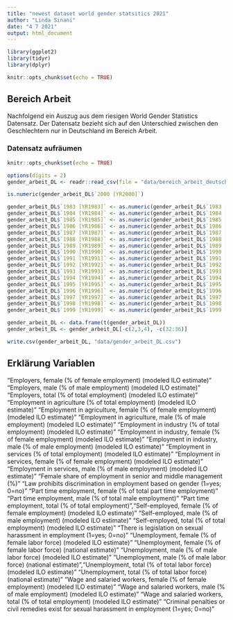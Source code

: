 ```yaml
---
title: "newest dataset world gender statsitics 2021"
author: "Linda Sinani"
date: "4 7 2021"
output: html_document
---
```


```r

library(ggplot2)
library(tidyr)
library(dplyr)

knitr::opts_chunk$set(echo = TRUE)
```

## Bereich Arbeit 
Nachfolgend ein Auszug aus dem riesigen World Gender Statistics Datensatz. 
Der Datensatz bezieht sich auf den Unterschied zwischen den Geschlechtern nur in Deutschland im Bereich Arbeit. 



### Datensatz aufräumen
```r
knitr::opts_chunk$set(echo = TRUE)

options(digits = 2)
gender_arbeit_DL <- readr::read_csv(file = "data/bereich_arbeit_deutschland_gender_statsitics.csv")

is.numeric(gender_arbeit_DL$`2000 [YR2000]`)

gender_arbeit_DL$`1983 [YR1983]` <- as.numeric(gender_arbeit_DL$`1983 [YR1983]`)
gender_arbeit_DL$`1984 [YR1984]` <- as.numeric(gender_arbeit_DL$`1984 [YR1984]`)
gender_arbeit_DL$`1985 [YR1985]` <- as.numeric(gender_arbeit_DL$`1985 [YR1985]`)
gender_arbeit_DL$`1986 [YR1986]` <- as.numeric(gender_arbeit_DL$`1986 [YR1986]`)
gender_arbeit_DL$`1987 [YR1987]` <- as.numeric(gender_arbeit_DL$`1987 [YR1987]`)
gender_arbeit_DL$`1988 [YR1988]` <- as.numeric(gender_arbeit_DL$`1988 [YR1988]`) 
gender_arbeit_DL$`1989 [YR1989]` <- as.numeric(gender_arbeit_DL$`1989 [YR1989]`)
gender_arbeit_DL$`1990 [YR1990]` <- as.numeric(gender_arbeit_DL$`1990 [YR1990]`)
gender_arbeit_DL$`1991 [YR1991]` <- as.numeric(gender_arbeit_DL$`1991 [YR1991]`)
gender_arbeit_DL$`1992 [YR1992]` <- as.numeric(gender_arbeit_DL$`1992 [YR1992]`)
gender_arbeit_DL$`1993 [YR1993]` <- as.numeric(gender_arbeit_DL$`1993 [YR1993]`)
gender_arbeit_DL$`1994 [YR1994]` <- as.numeric(gender_arbeit_DL$`1994 [YR1994]`)
gender_arbeit_DL$`1995 [YR1995]` <- as.numeric(gender_arbeit_DL$`1995 [YR1995]`)
gender_arbeit_DL$`1996 [YR1996]` <- as.numeric(gender_arbeit_DL$`1996 [YR1996]`)
gender_arbeit_DL$`1997 [YR1997]` <- as.numeric(gender_arbeit_DL$`1997 [YR1997]`)
gender_arbeit_DL$`1998 [YR1998]` <- as.numeric(gender_arbeit_DL$`1998 [YR1998]`)
gender_arbeit_DL$`1999 [YR1999]` <- as.numeric(gender_arbeit_DL$`1999 [YR1999]`)

gender_arbeit_DL <- data.frame(t(gender_arbeit_DL))
gender_arbeit_DL <- gender_arbeit_DL[-c(2,3,4), -c(32:36)]

write.csv(gender_arbeit_DL, "data/gender_arbeit_DL.csv")
```


## Erklärung Variablen
"Employers, female (% of female employment) (modeled ILO estimate)"
"Employers, male (% of male employment) (modeled ILO estimate)"
"Employers, total (% of total employment) (modeled ILO estimate)"
"Employment in agriculture (% of total employment) (modeled ILO estimate)"
"Employment in agriculture, female (% of female employment) (modeled ILO estimate)"
"Employment in agriculture, male (% of male employment) (modeled ILO estimate)"
"Employment in industry (% of total employment) (modeled ILO estimate)"
"Employment in industry, female (% of female employment) (modeled ILO estimate)"
"Employment in industry, male (% of male employment) (modeled ILO estimate)"
"Employment in services (% of total employment) (modeled ILO estimate)"
"Employment in services, female (% of female employment) (modeled ILO estimate)"
"Employment in services, male (% of male employment) (modeled ILO estimate)"
"Female share of employment in senior and middle management (%)"
"Law prohibits discrimination in employment based on gender (1=yes; 0=no)"
"Part time employment, female (% of total part time employment)"
"Part time employment, male (% of total male employment)"
"Part time employment, total (% of total employment)","Self-employed, female (% of female employment) (modeled ILO estimate)"
"Self-employed, male (% of male employment) (modeled ILO estimate)"
"Self-employed, total (% of total employment) (modeled ILO estimate)"
"There is legislation on sexual harassment in employment (1=yes; 0=no)"
"Unemployment, female (% of female labor force) (modeled ILO estimate)"
"Unemployment, female (% of female labor force) (national estimate)"
"Unemployment, male (% of male labor force) (modeled ILO estimate)"
"Unemployment, male (% of male labor force) (national estimate)","Unemployment, total (% of total labor force) (modeled ILO estimate)"
"Unemployment, total (% of total labor force) (national estimate)"
"Wage and salaried workers, female (% of female employment) (modeled ILO estimate)"
"Wage and salaried workers, male (% of male employment) (modeled ILO estimate)"
"Wage and salaried workers, total (% of total employment) (modeled ILO estimate)"
"Criminal penalties or civil remedies exist for sexual harassment in employment (1=yes; 0=no)"